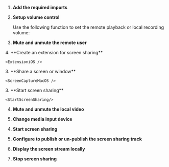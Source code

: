 
1.  **Add the required imports**

    <ImportLibrary />

1.  **Setup volume control**

    Use the following function to set the remote playback or local recording volume:

    <SetupVolume />
<PlatformWrapper notAllowed="react-js">

3. **Mute and unmute the remote user**

    <MuteRemoteUser/>
</PlatformWrapper>
<PlatformWrapper platform="ios">
4.  **Create an extension for screen sharing**

    <ExtensioniOS />

</PlatformWrapper>
<PlatformWrapper platform="macos">
3.  **Share a screen or window**

    <ScreenCaptureMacOS />
    
</PlatformWrapper>
<PlatformWrapper platform="react-js">
3. **Start screen sharing**

    <StartScreenSharing/>
    
4. **Mute and unmute the local video**
   
    <MuteLocalVideo/>

5. **Change media input device**

    <DeviceChanged/>
</PlatformWrapper>
<PlatformWrapper platform="unity, android">

4. **Start screen sharing**

    <StartScreenSharing/>

1. **Configure <Vg k="ENGINE" /> to publish or un-publish the screen sharing track**
 
    <PublishScreenTrack/>

1.  **Display the screen stream locally**

    <PreviewScreenTrack/>

1. **Stop screen sharing**

    <StopSharing/>
</PlatformWrapper>